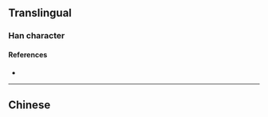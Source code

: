 {{character info}}
==Translingual==

===Han character===
{{Han char|rn=75|rad=木|as=14|sn=18|four=|canj=DTCF|ids=⿰木綦}}

====References====
* {{Han ref|kx=0559.080|dkj=15753|hdz=21306.110|uh=6AC0|ud=27328}}

----

==Chinese==
{{zh-see|棋|v}}